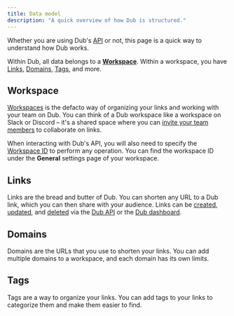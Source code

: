 ```yaml
---
title: Data model
description: "A quick overview of how Dub is structured."
---
```



Whether you are using Dub's [API](/api-reference/introduction) or not, this page is a quick way to understand how Dub works.

Within Dub, all data belongs to a [**Workspace**](#workspace). Within a workspace, you have [Links](#links), [Domains](#domains), [Tags](#tags), and more.

## Workspace

[Workspaces](https://dub.co/help/article/what-is-a-workspace) is the defacto way of organizing your links and working with your team on Dub. You can think of a Dub workspace like a workspace on Slack or Discord – it's a shared space where you can [invite your team members](https://dub.co/help/article/how-to-invite-teammates) to collaborate on links.

When interacting with Dub's API, you will also need to specify the [Workspace ID](/api-reference/introduction#workspace-id) to perform any operation. You can find the workspace ID under the **General** settings page of your workspace.

<Accordion title="Workspace model">
  <WorkspaceResponse />
</Accordion>

## Links

Links are the bread and butter of Dub. You can shorten any URL to a Dub link, which you can then share with your audience. Links can be [created](/api-reference/endpoint/create-a-new-link), [updated](/api-reference/endpoint/edit-a-link), and [deleted](/api-reference/endpoint/delete-a-link) via the [Dub API](/api-reference/introduction) or the [Dub dashboard](https://app.dub.co).

<Accordion title="Link model">
  <LinkResponse />
</Accordion>

## Domains

Domains are the URLs that you use to shorten your links. You can add multiple domains to a workspace, and each domain has its own limits.

<Accordion title="Domain model">
  <DomainResponse />
</Accordion>

## Tags

Tags are a way to organize your links. You can add tags to your links to categorize them and make them easier to find.

<Accordion title="Tag model">
  <TagResponse />
</Accordion>
